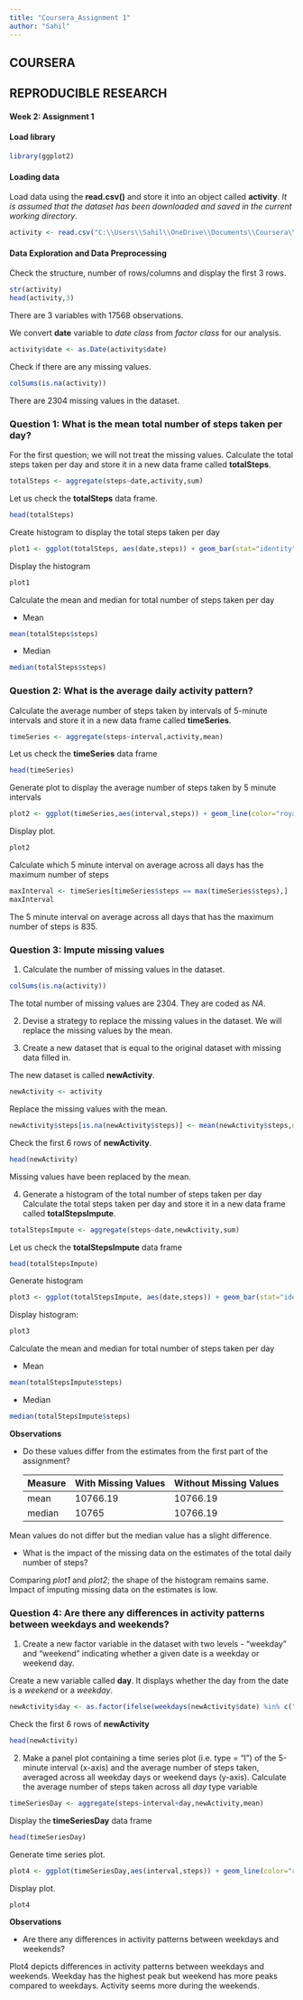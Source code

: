 ---
title: "Coursera_Assignment 1"
author: "Sahil"
---

## COURSERA
## REPRODUCIBLE RESEARCH
#### Week 2: Assignment 1

#### Load library
```{r}
library(ggplot2)
```

#### Loading data
Load data using the **read.csv()** and store it into an object called **activity**. *It is assumed that the dataset has been downloaded and saved in the current working directory*. 
```{r}
activity <- read.csv("C:\\Users\\Sahil\\OneDrive\\Documents\\Coursera\\Data Science Specialization_John Hopkins\\05_Reproducible Research\\Week 2\\activity.csv")
```

#### Data Exploration and Data Preprocessing
Check the structure, number of rows/columns and display the first 3 rows.
```{r}
str(activity)
head(activity,3)
```
There are 3 variables with 17568 observations. 


We convert **date** variable to *date class* from *factor class* for our analysis. 
```{r}
activity$date <- as.Date(activity$date)
```

Check if there are any missing values. 
```{r}
colSums(is.na(activity))
```
There are 2304 missing values in the dataset. 


### Question 1: What is the mean total number of steps taken per day?
For the first question; we will not treat the missing values.
Calculate the total steps taken per day and store it in a new data frame called **totalSteps**. 
```{r}
totalSteps <- aggregate(steps~date,activity,sum)
```
Let us check the **totalSteps** data frame. 
```{r}
head(totalSteps)
```
Create histogram to display the total steps taken per day
```{r}
plot1 <- ggplot(totalSteps, aes(date,steps)) + geom_bar(stat="identity",fill="royal blue") + xlab("Date") + ylab("Total Steps") + ggtitle("Total Number of Steps Taken Per Day") + theme(plot.title=element_text(size=14, face="bold"),axis.text=element_text(size=14), axis.title=element_text(size=14,face="bold")) + theme_light()
```
Display the histogram
```{r}
plot1
```

Calculate the mean and median for total number of steps taken per day

* Mean
```{r}
mean(totalSteps$steps)
```

* Median
```{r}
median(totalSteps$steps)
```


### Question 2: What is the average daily activity pattern?
Calculate the average number of steps taken by intervals of 5-minute intervals and store it in a new data frame called **timeSeries**.
```{r}
timeSeries <- aggregate(steps~interval,activity,mean)
```
Let us check the **timeSeries** data frame
```{r}
head(timeSeries)
```
Generate plot to display the average number of steps taken by 5 minute intervals
```{r}
plot2 <- ggplot(timeSeries,aes(interval,steps)) + geom_line(color="royal blue",size=1) + xlab("5 Minute Interval") + ylab("Steps") + ggtitle("Time Series Plot of 5 Minute Interval") + theme(plot.title=element_text(size=14, face="bold"),axis.text=element_text(size=14), axis.title=element_text(size=14,face="bold")) + theme_light()
```
Display plot.
```{r}
plot2
```

Calculate which 5 minute interval on average across all days has the maximum number of steps
```{r}
maxInterval <- timeSeries[timeSeries$steps == max(timeSeries$steps),]
maxInterval
```
The 5 minute interval on average across all days that has the maximum number of steps is 835. 

### Question 3: Impute missing values
1. Calculate the number of missing values in the dataset.
```{r}
colSums(is.na(activity))
```
The total number of missing values are 2304. They are coded as *NA*. 

2. Devise a strategy to replace the missing values in the dataset. 
We will replace the missing values by the mean. 

3. Create a new dataset that is equal to the original dataset with missing data filled in. 

The new dataset is called **newActivity**.
```{r}
newActivity <- activity
```
Replace the missing values with the mean. 
```{r}
newActivity$steps[is.na(newActivity$steps)] <- mean(newActivity$steps,na.rm=TRUE)
```
Check the first 6 rows of **newActivity**.
```{r}
head(newActivity)
```
Missing values have been replaced by the mean. 

4. Generate a histogram of the total number of steps taken per day
Calculate the total steps taken per day and store it in a new data frame called **totalStepsImpute**. 
```{r}
totalStepsImpute <- aggregate(steps~date,newActivity,sum)
```
Let us check the **totalStepsImpute** data frame
```{r}
head(totalStepsImpute)
```
Generate histogram
```{r}
plot3 <- ggplot(totalStepsImpute, aes(date,steps)) + geom_bar(stat="identity",fill="royal blue") + xlab("Date") + ylab("Total Steps") + ggtitle("Total Number of Steps Taken Per Day") + theme(plot.title=element_text(size=14, face="bold"),axis.text=element_text(size=14), axis.title=element_text(size=14,face="bold")) + theme_light()
```
Display histogram:
```{r}
plot3
```

Calculate the mean and median for total number of steps taken per day

* Mean
```{r}
mean(totalStepsImpute$steps)
```

* Median
```{r}
median(totalStepsImpute$steps)
```
**Observations**

* Do these values differ from the estimates from the first part of the assignment?

  Measure | With Missing Values | Without Missing Values
  --------|---------------------|-----------------------
  mean    | 10766.19            | 10766.19
  median  | 10765               | 10766.19

Mean values do not differ but the median value has a slight difference.

* What is the impact of the missing data on the estimates of the total daily number of steps?

Comparing *plot1* and *plot2*; the shape of the histogram remains same. Impact of imputing missing data on the estimates is low. 

### Question 4: Are there any differences in activity patterns between weekdays and weekends?
1. Create a new factor variable in the dataset with two levels - "weekday" and "weekend" indicating whether a given date is a weekday or weekend day.

Create a new variable called **day**. It displays whether the day from the date is a *weekend* or a *weekday*. 
```{r}
newActivity$day <- as.factor(ifelse(weekdays(newActivity$date) %in% c("Saturday","Sunday"),"Weekend","Weekday"))
```
Check the first 6 rows of **newActivity**
```{r}
head(newActivity)
```

2. Make a panel plot containing a time series plot (i.e. type = "l") of the 5-minute interval (x-axis) and the average number of steps taken, averaged across all weekday days or weekend days (y-axis).
Calculate the average number of steps taken across all *day* type variable
```{r}
timeSeriesDay <- aggregate(steps~interval+day,newActivity,mean)
```
Display the **timeSeriesDay** data frame
```{r}
head(timeSeriesDay)
```
Generate time series plot. 
```{r}
plot4 <- ggplot(timeSeriesDay,aes(interval,steps)) + geom_line(color="royal blue",size=1) + facet_grid(day~.) + xlab("5 Minute Interval") + ylab("Average Number of Steps Taken") + ggtitle("Average Number of Steps Taken Across Weekday/Weekend") + theme(plot.title=element_text(size=14, face="bold"),axis.text=element_text(size=14), axis.title=element_text(size=14,face="bold")) + theme_light()
```
Display plot. 
```{r}
plot4
```

**Observations** 

* Are there any differences in activity patterns between weekdays and weekends?

Plot4 depicts differences in activity patterns between weekdays and weekends. Weekday has the highest peak but weekend has more peaks compared to weekdays. Activity seems more during the weekends. 
